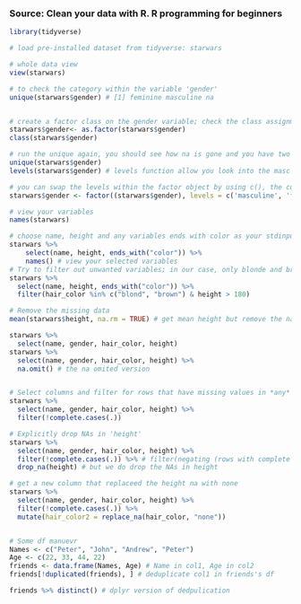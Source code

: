 

### Source: Clean your data with R. R programming for beginners
```r
library(tidyverse)

# load pre-installed dataset from tidyverse: starwars

# whole data view
view(starwars)

# to check the category within the variable 'gender'
unique(starwars$gender) # [1] feminine masculine na


# create a factor class on the gender variable; check the class assignment
starwars$gender<- as.factor(starwars$gender)
class(starwars$gender)

# run the unique again, you should see how na is gone and you have two levels: feminine masculine
unique(starwars$gender) 
levels(starwars$gender) # levels function allow you look into the masc and fem vars

# you can swap the levels within the factor object by using c(), the concatenation
starwars$gender <- factor((starwars$gender), levels = c('masculine', 'feminine'))

# view your variables
names(starwars)

# choose name, height and any variables ends with color as your stdinput for select
starwars %>% 
    select(name, height, ends_with("color")) %>%
    names() # view your selected variables
# Try to filter out unwanted variables; in our case, only blonde and brown hair_color and height > 180
starwars %>%
  select(name, height, ends_with("color")) %>%
  filter(hair_color %in% c("blond", "brown") & height > 180)

# Remove the missing data
mean(starwars$height, na.rm = TRUE) # get mean height but remove the na

starwars %>%
  select(name, gender, hair_color, height)
starwars %>%
  select(name, gender, hair_color, height) %>%
  na.omit() # the na omited version


# Select columns and filter for rows that have missing values in *any* of those columns:
starwars %>%
  select(name, gender, hair_color, height) %>%
  filter(!complete.cases(.))

# Explicitly drop NAs in 'height'
starwars %>%
  select(name, gender, hair_color, height) %>%
  filter(!complete.cases(.)) %>% # filter(negating (rows with complete cases/ no NAs))
  drop_na(height) # but we do drop the NAs in height

# get a new column that replaceed the height na with none
starwars %>%
  select(name, gender, hair_color, height) %>%
  filter(!complete.cases(.)) %>%
  mutate(hair_color2 = replace_na(hair_color, "none"))


# Some df manuevr
Names <- c("Peter", "John", "Andrew", "Peter")
Age <- c(22, 33, 44, 22)
friends <- data.frame(Names, Age) # Name in col1, Age in col2
friends[!duplicated(friends), ] # deduplicate col1 in friends's df

friends %>% distinct() # dplyr version of dedpulication

```